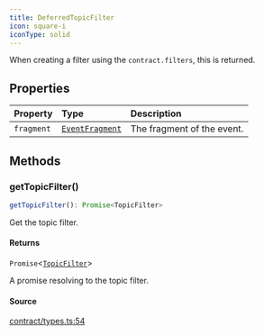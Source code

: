 ```yaml
---
title: DeferredTopicFilter
icon: square-i
iconType: solid
---
```


When creating a filter using the `contract.filters`, this is returned.

## Properties

| Property | Type | Description |
| :------ | :------ | :------ |
| `fragment` | [`EventFragment`](/sdk/content/classes/EventFragment) | The fragment of the event. |

## Methods

### getTopicFilter()

```ts
getTopicFilter(): Promise<TopicFilter>
```

Get the topic filter.

#### Returns

`Promise`\<[`TopicFilter`](/sdk/content/type-aliases/TopicFilter)\>

A promise resolving to the topic filter.

#### Source

[contract/types.ts:54](https://github.com/dominant-strategies/quais.js/blob/ec36c527e0c48b8636096bd53c4af25f72470629/src/contract/types.ts#L54)
